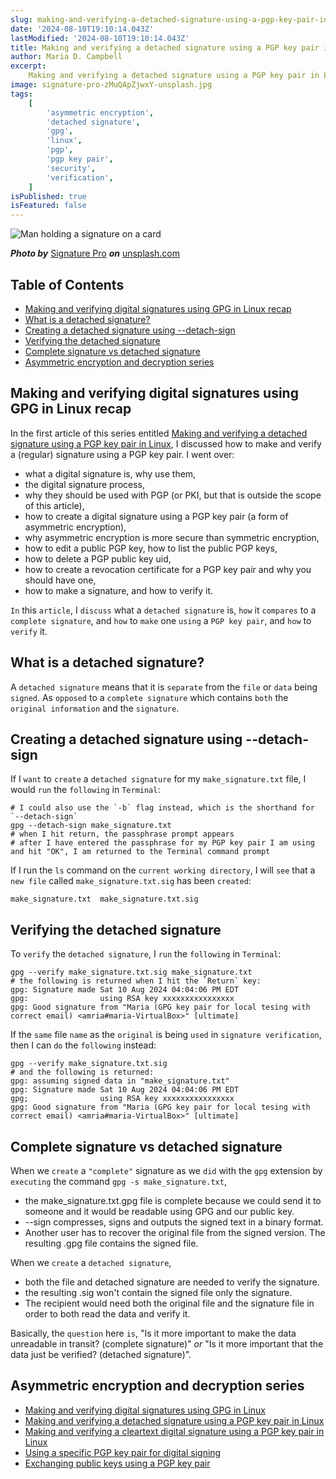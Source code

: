 ```yaml
---
slug: making-and-verifying-a-detached-signature-using-a-pgp-key-pair-in-linux
date: '2024-08-10T19:10:14.043Z'
lastModified: '2024-08-10T19:10:14.043Z'
title: Making and verifying a detached signature using a PGP key pair in Linux
author: Maria D. Campbell
excerpt:
    Making and verifying a detached signature using a PGP key pair in Linux.
image: signature-pro-zMuQApZjwxY-unsplash.jpg
tags:
    [
        'asymmetric encryption',
        'detached signature',
        'gpg',
        'linux',
        'pgp',
        'pgp key pair',
        'security',
        'verification',
    ]
isPublished: true
isFeatured: false
---
```


![Man holding a signature on a card](signature-pro-zMuQApZjwxY-unsplash.jpg)

**_Photo by_** [Signature Pro](https://unsplash.com/@signaturepro) **_on_**
[unsplash.com](https://unsplash.com/photos/man-in-black-suit-jacket-holding-white-card-zMuQApZjwxY)

## Table of Contents

-   [Making and verifying digital signatures using GPG in Linux recap](#making-and-verifying-digital-signatures-using-gpg-in-linux-recap)
-   [What is a detached signature?](#what-is-a-detached-signature)
-   [Creating a detached signature using --detach-sign](#creating-a-detached-signature-using-detach-sign)
-   [Verifying the detached signature](#verifying-the-detached-signature)
-   [Complete signature vs detached signature](#complete-signature-vs-detached-signature)
-   [Asymmetric encryption and decryption series](#asymmetric-encryption-and-decryption-series)

## Making and verifying digital signatures using GPG in Linux recap

In the first article of this series entitled
[Making and verifying a detached signature using a PGP key pair in Linux](/blog/making-and-verifying-a-detached-signature-using-a-pgp-key-pair-in-linux),
I discussed how to make and verify a (regular) signature using a PGP key pair. I
went over:

-   what a digital signature is, why use them,
-   the digital signature process,
-   why they should be used with PGP (or PKI, but that is outside the scope of
    this article),
-   how to create a digital signature using a PGP key pair (a form of asymmetric
    encryption),
-   why asymmetric encryption is more secure than symmetric encryption,
-   how to edit a public PGP key, how to list the public PGP keys,
-   how to delete a PGP public key uid,
-   how to create a revocation certificate for a PGP key pair and why you should
    have one,
-   how to make a signature, and how to verify it.

`In` this `article`, I `discuss` what a `detached signature` is, `how` it
`compares` to a `complete signature`, and `how` to `make` one `using` a
`PGP key pair`, and `how` to `verify` it.

## What is a detached signature?

A `detached signature` means that it is `separate` from the `file` or `data`
being `signed`. As `opposed` to a `complete signature` which contains `both` the
`original information` and the `signature`.

## Creating a detached signature using --detach-sign

If I `want` to `create` a `detached signature` for my `make_signature.txt` file,
I would `run` the `following` in `Terminal`:

```shell
# I could also use the `-b` flag instead, which is the shorthand for `--detach-sign`
gpg --detach-sign make_signature.txt
# when I hit return, the passphrase prompt appears
# after I have entered the passphrase for my PGP key pair I am using and hit "OK", I am returned to the Terminal command prompt
```

If I run the `ls` command on the `current working directory`, I will `see` that
a `new file` called `make_signature.txt.sig` has been `created`:

```shell
make_signature.txt  make_signature.txt.sig
```

## Verifying the detached signature

To `verify` the `detached signature`, I `run` the `following` in `Terminal`:

```shell
gpg --verify make_signature.txt.sig make_signature.txt
# the following is returned when I hit the `Return` key:
gpg: Signature made Sat 10 Aug 2024 04:04:06 PM EDT
gpg:                using RSA key xxxxxxxxxxxxxxxx
gpg: Good signature from "Maria (GPG key pair for local tesing with correct email) <amria#maria-VirtualBox>" [ultimate]
```

If the `same` file `name` as the `original` is being `used` in
`signature verification`, then I can `do` the `following` instead:

```shell
gpg --verify make_signature.txt.sig
# and the following is returned:
gpg: assuming signed data in "make_signature.txt"
gpg: Signature made Sat 10 Aug 2024 04:04:06 PM EDT
gpg;                using RSA key xxxxxxxxxxxxxxxx
gpg: Good signature from "Maria (GPG key pair for local tesing with correct email) <amria#maria-VirtualBox>" [ultimate]
```

## Complete signature vs detached signature

When we `create` a `"complete"` signature as we `did` with the `gpg` extension
by `executing` the command `gpg -s make_signature.txt`,

-   the make_signature.txt.gpg file is complete because we could send it to
    someone and it would be readable using GPG and our public key.
-   --sign compresses, signs and outputs the signed text in a binary format.
-   Another user has to recover the original file from the signed version. The
    resulting .gpg file contains the signed file.

When we `create` a `detached signature`,

-   both the file and detached signature are needed to verify the signature.
-   the resulting .sig won't contain the signed file only the signature.
-   The recipient would need both the original file and the signature file in
    order to both read the data and verify it.

Basically, the `question` here `is`, "Is it more important to make the data
unreadable in transit? (complete signature)" _or_ "Is it more important that the
data just be verified? (detached signature)".

## Asymmetric encryption and decryption series

-   [Making and verifying digital signatures using GPG in Linux](/blog/making-and-verifying-digital-signatures-using-gpg-in-linux)
-   [Making and verifying a detached signature using a PGP key pair in Linux](/blog/making-and-verifying-a-detached-signature-using-a-pgp-key-pair-in-linux)
-   [Making and verifying a cleartext digital signature using a PGP key pair in Linux](http://localhost:3000/blog/making-and-verifying-a-cleartext-digital-signature-using-a-pgp-key-pair-in-linux)
-   [Using a specific PGP key pair for digital signing](/blog/using-a-specific-pgp-key-pair-for-digital-signing)
-   [Exchanging public keys using a PGP key pair](/blog/exchanging-keys-using-a-pgp-key-pair)
